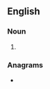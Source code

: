 ==English==

===Noun===
{{head|en|noun plural form}}

# {{plural of|elemi|lang=en}}

===Anagrams===
* {{anagrams|en|Meisel}}